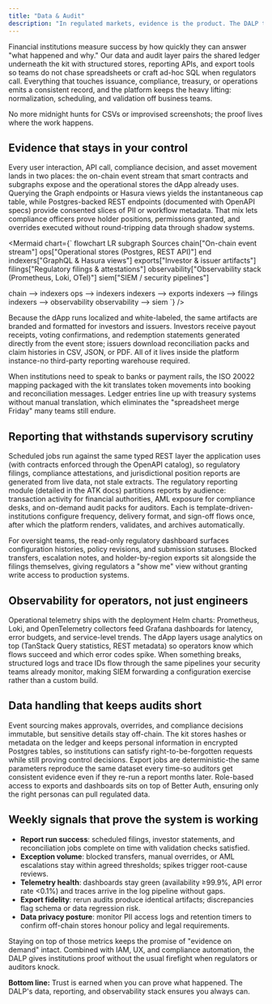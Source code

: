 ```yaml
---
title: "Data & Audit"
description: "In regulated markets, evidence is the product. The DALP treats reporting, audit, and observability as first-class workflows, not afterthought exports, so institutions can substantiate every decision on demand."
---
```


Financial institutions measure success by how quickly they can answer "what happened and why." Our data and audit layer pairs the shared ledger underneath the kit with structured stores, reporting APIs, and export tools so teams do not chase spreadsheets or craft ad-hoc SQL when regulators call. Everything that touches issuance, compliance, treasury, or operations emits a consistent record, and the platform keeps the heavy lifting: normalization, scheduling, and validation off business teams.

No more midnight hunts for CSVs or improvised screenshots; the proof lives where the work happens.

## Evidence that stays in your control

Every user interaction, API call, compliance decision, and asset movement lands in two places: the on-chain event stream that smart contracts and subgraphs expose and the operational stores the dApp already uses. Querying the Graph endpoints or Hasura views yields the instantaneous cap table, while Postgres-backed REST endpoints (documented with OpenAPI specs) provide consented slices of PII or workflow metadata. That mix lets compliance officers prove holder positions, permissions granted, and overrides executed without round-tripping data through shadow systems.

<Mermaid
  chart={`
flowchart LR
  subgraph Sources
    chain["On-chain event stream"]
    ops["Operational stores (Postgres, REST API)"]
  end
  indexers["GraphQL & Hasura views"]
  exports["Investor & issuer artifacts"]
  filings["Regulatory filings & attestations"]
  observability["Observability stack (Prometheus, Loki, OTel)"]
  siem["SIEM / security pipelines"]

  chain --> indexers
  ops --> indexers
  indexers --> exports
  indexers --> filings
  indexers --> observability
  observability --> siem
`}
/>

Because the dApp runs localized and white-labeled, the same artifacts are branded and formatted for investors and issuers. Investors receive payout receipts, voting confirmations, and redemption statements generated directly from the event store; issuers download reconciliation packs and claim histories in CSV, JSON, or PDF. All of it lives inside the platform instance-no third-party reporting warehouse required.

When institutions need to speak to banks or payment rails, the ISO 20022 mapping packaged with the kit translates token movements into booking and reconciliation messages. Ledger entries line up with treasury systems without manual translation, which eliminates the "spreadsheet merge Friday" many teams still endure.

## Reporting that withstands supervisory scrutiny

Scheduled jobs run against the same typed REST layer the application uses (with contracts enforced through the OpenAPI catalog), so regulatory filings, compliance attestations, and jurisdictional position reports are generated from live data, not stale extracts. The regulatory reporting module (detailed in the ATK docs) partitions reports by audience: transaction activity for financial authorities, AML exposure for compliance desks, and on-demand audit packs for auditors. Each is template-driven-institutions configure frequency, delivery format, and sign-off flows once, after which the platform renders, validates, and archives automatically.

For oversight teams, the read-only regulatory dashboard surfaces configuration histories, policy revisions, and submission statuses. Blocked transfers, escalation notes, and holder-by-region exports sit alongside the filings themselves, giving regulators a "show me" view without granting write access to production systems.

## Observability for operators, not just engineers

Operational telemetry ships with the deployment Helm charts: Prometheus, Loki, and OpenTelemetry collectors feed Grafana dashboards for latency, error budgets, and service-level trends. The dApp layers usage analytics on top (TanStack Query statistics, REST metadata) so operators know which flows succeed and which error codes spike. When something breaks, structured logs and trace IDs flow through the same pipelines your security teams already monitor, making SIEM forwarding a configuration exercise rather than a custom build.

## Data handling that keeps audits short

Event sourcing makes approvals, overrides, and compliance decisions immutable, but sensitive details stay off-chain. The kit stores hashes or metadata on the ledger and keeps personal information in encrypted Postgres tables, so institutions can satisfy right-to-be-forgotten requests while still proving control decisions. Export jobs are deterministic-the same parameters reproduce the same dataset every time-so auditors get consistent evidence even if they re-run a report months later. Role-based access to exports and dashboards sits on top of Better Auth, ensuring only the right personas can pull regulated data.

## Weekly signals that prove the system is working

- **Report run success**: scheduled filings, investor statements, and reconciliation jobs complete on time with validation checks satisfied.
- **Exception volume**: blocked transfers, manual overrides, or AML escalations stay within agreed thresholds; spikes trigger root-cause reviews.
- **Telemetry health**: dashboards stay green (availability ≥99.9%, API error rate &lt;0.1%) and traces arrive in the log pipeline without gaps.
- **Export fidelity**: rerun audits produce identical artifacts; discrepancies flag schema or data regression risk.
- **Data privacy posture**: monitor PII access logs and retention timers to confirm off-chain stores honour policy and legal requirements.

Staying on top of those metrics keeps the promise of "evidence on demand" intact. Combined with IAM, UX, and compliance automation, the DALP gives institutions proof without the usual firefight when regulators or auditors knock.

**Bottom line:** Trust is earned when you can prove what happened. The DALP's data, reporting, and observability stack ensures you always can.
